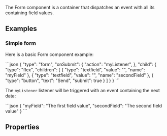 
The Form component is a container that dispatches an event with all its containing field values.

## Examples

### Simple form

Here is a basic Form component example:

<CodeBlock>
```json
{
    "type": "form",
    "onSubmit": {
        "action": "myListener",
    },
    "child": {
        "type": "flex",
        "children": [
            {
                "type": "textfield",
                "value": "",
                "name": "myField"
            },
            {
                "type": "textfield",
                "value": "",
                "name": "secondField"
            },
            {
                "type": "button",
                "text": "Send",
                "submit": true
            }
        ]
    }
}
```
</CodeBlock>

The `myListener` listener will be triggered with an event containing the next data:

<CodeBlock>
```json
{
    "myField": "The first field value",
    "secondField": "The second field value"
}
```
</CodeBlock>

## Properties
<PropertyTable schema={schema}/>
